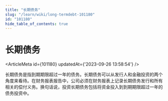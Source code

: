```yaml
---
title: "长期债务"
slug: "/learn/wiki/long-termdebt-101180"
id: "101180"
hide_table_of_contents: true
---
```



# 长期债务

<ArticleMeta id={101180} updatedAt={'2023-09-26 13:58:54'} />
<div className='border-solid border-b border-t-0 my-4 border-[var(--ifm-color-gray-300)]' />

长期债务是指到期期限超过一年的债务。长期债务可以从发行人和金融投资的两个角度来看待。在财务报表报告中，公司必须在财务报表上记录长期债务发行和所有相关的偿付义务。换句话说，投资长期债务包括将资金投入到到期期限超过一年的债务投资中。

